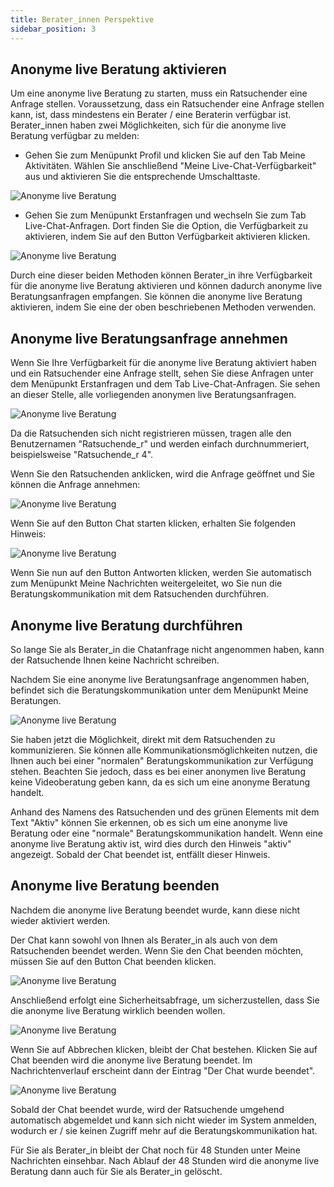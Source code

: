 ```yaml
---
title: Berater_innen Perspektive
sidebar_position: 3
---
```



## Anonyme live Beratung aktivieren

Um eine anonyme live Beratung zu starten, muss ein Ratsuchender eine Anfrage stellen. Voraussetzung, dass ein Ratsuchender eine Anfrage stellen kann, ist, dass mindestens ein Berater / eine Beraterin verfügbar ist.
Berater_innen haben zwei Möglichkeiten, sich für die anonyme live Beratung verfügbar zu melden:

<ul>
  <li>
    Gehen Sie zum Menüpunkt <UIElement>Profil</UIElement> und klicken Sie auf
    den Tab <UIElement>Meine Aktivitäten</UIElement>. Wählen Sie anschließend
    "Meine Live-Chat-Verfügbarkeit" aus und aktivieren Sie die entsprechende
    Umschalttaste.
  </li>
</ul>

![Anonyme live Beratung](../../../static/img/images-onlineberatung/06_LiveChat/01_Screenshot.png)

<ul>
  <li>
    Gehen Sie zum Menüpunkt <UIElement>Erstanfragen</UIElement> und wechseln Sie
    zum Tab <UIElement>Live-Chat-Anfragen</UIElement>. Dort finden Sie die
    Option, die Verfügbarkeit zu aktivieren, indem Sie auf den Button
    <UIElement>Verfügbarkeit aktivieren</UIElement> klicken.
  </li>
</ul>

![Anonyme live Beratung](../../../static/img/images-onlineberatung/06_LiveChat/02_Screenshot.png)

Durch eine dieser beiden Methoden können Berater_in ihre Verfügbarkeit für die anonyme live Beratung aktivieren und können dadurch anonyme live Beratungsanfragen empfangen. Sie können die anonyme live Beratung aktivieren, indem Sie eine der oben beschriebenen Methoden verwenden.

## Anonyme live Beratungsanfrage annehmen

Wenn Sie Ihre Verfügbarkeit für die anonyme live Beratung aktiviert haben und ein Ratsuchender eine Anfrage stellt, sehen Sie diese Anfragen unter dem Menüpunkt <UIElement>Erstanfragen</UIElement> und dem Tab <UIElement>Live-Chat-Anfragen</UIElement>. Sie sehen an dieser Stelle, alle vorliegenden anonymen live Beratungsanfragen.

![Anonyme live Beratung](../../../static/img/images-onlineberatung/06_LiveChat/03_Screenshot.png)

Da die Ratsuchenden sich nicht registrieren müssen, tragen alle den Benutzernamen "Ratsuchende_r" und werden einfach durchnummeriert, beispielsweise "Ratsuchende_r 4".

Wenn Sie den Ratsuchenden anklicken, wird die Anfrage geöffnet und Sie können die Anfrage annehmen:

![Anonyme live Beratung](../../../static/img/images-onlineberatung/06_LiveChat/04_Screenshot.png)

Wenn Sie auf den Button <UIElement>Chat starten</UIElement> klicken, erhalten Sie folgenden Hinweis:

![Anonyme live Beratung](../../../static/img/images-onlineberatung/06_LiveChat/05_Screenshot.png)

Wenn Sie nun auf den Button <UIElement>Antworten</UIElement> klicken, werden Sie automatisch zum Menüpunkt <UIElement>Meine Nachrichten</UIElement> weitergeleitet, wo Sie nun die Beratungskommunikation mit dem Ratsuchenden durchführen.

## Anonyme live Beratung durchführen

<PrimaryNote>
  So lange Sie als Berater_in die Chatanfrage nicht angenommen haben, kann der
  Ratsuchende Ihnen keine Nachricht schreiben.
</PrimaryNote>

Nachdem Sie eine anonyme live Beratungsanfrage angenommen haben, befindet sich die Beratungskommunikation unter dem Menüpunkt <UIElement>Meine Beratungen</UIElement>.

![Anonyme live Beratung](../../../static/img/images-onlineberatung/06_LiveChat/06_Screenshot.png)

Sie haben jetzt die Möglichkeit, direkt mit dem Ratsuchenden zu kommunizieren. Sie können alle Kommunikationsmöglichkeiten nutzen, die Ihnen auch bei einer "normalen" Beratungskommunikation zur Verfügung stehen. Beachten Sie jedoch, dass es bei einer anonymen live Beratung keine Videoberatung geben kann, da es sich um eine anonyme Beratung handelt.

<PrimaryNote>
    Anhand des Namens des Ratsuchenden und des grünen Elements mit dem Text "Aktiv" können Sie erkennen, ob es sich um eine anonyme live Beratung oder eine "normale" Beratungskommunikation handelt.
    Wenn eine anonyme live Beratung aktiv ist, wird dies durch den Hinweis "aktiv" angezeigt. Sobald der Chat beendet ist, entfällt dieser Hinweis.
</PrimaryNote>

## Anonyme live Beratung beenden

<PrimaryNote>
  Nachdem die anonyme live Beratung beendet wurde, kann diese nicht wieder aktiviert werden.
</PrimaryNote>

Der Chat kann sowohl von Ihnen als Berater_in als auch von dem Ratsuchenden beendet werden. Wenn Sie den Chat beenden möchten, müssen Sie auf den Button <UIElement>Chat beenden</UIElement> klicken.

![Anonyme live Beratung](../../../static/img/images-onlineberatung/06_LiveChat/07_Screenshot.png)

Anschließend erfolgt eine Sicherheitsabfrage, um sicherzustellen, dass Sie die anonyme live Beratung wirklich beenden wollen.

![Anonyme live Beratung](../../../static/img/images-onlineberatung/06_LiveChat/08_Screenshot.png)

Wenn Sie auf <UIElement>Abbrechen</UIElement> klicken, bleibt der Chat bestehen. Klicken Sie auf <UIElement>Chat beenden</UIElement> wird die anonyme live Beratung beendet. Im Nachrichtenverlauf erscheint dann der Eintrag "Der Chat wurde beendet".

![Anonyme live Beratung](../../../static/img/images-onlineberatung/06_LiveChat/09_Screenshot.png)

Sobald der Chat beendet wurde, wird der Ratsuchende umgehend automatisch abgemeldet und kann sich nicht wieder im System anmelden, wodurch er / sie keinen Zugriff mehr auf die Beratungskommunikation hat.

Für Sie als Berater_in bleibt der Chat noch für 48 Stunden unter <UIElement>Meine Nachrichten</UIElement> einsehbar. Nach Ablauf der 48 Stunden wird die anonyme live Beratung dann auch für Sie als Berater_in gelöscht.

